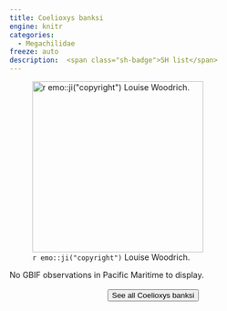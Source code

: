 ```yaml
---
title: Coelioxys banksi
engine: knitr
categories:
  - Megachilidae
freeze: auto
description:  <span class="sh-badge">SH list</span>
---
```

![`r emo::ji("copyright")` Louise Woodrich.](https://inaturalist-open-data.s3.amazonaws.com/photos/253433525/large.jpeg){height=300}



No GBIF observations in Pacific Maritime to display.
<br><br>
<center>


<a href="https://inaturalist.ca/observations?place_id=any&quality_grade=research&subview=map&taxon_id=626602"><button type="button" class="btn btn-secondary">See all Coelioxys banksi <i class="fa-solid fa-arrow-up-right-from-square"></i> </button></a>
</center>
